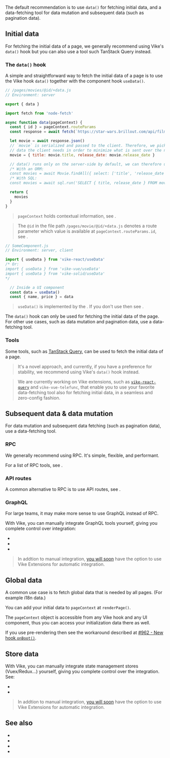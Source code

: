 
The default recommendation is to use `data()` for fetching initial data, and a data-fetching tool for data mutation and subsequent data (such as pagination data).


## Initial data

For fetching the initial data of a page, we generally recommend using Vike's `data()` hook but you can also use a tool such TanStack Query instead.

### The `data()` hook

A simple and straightforward way to fetch the initial data of a page is to use the <Link href="/data">Vike hook `data()`</Link> together with the <Link href="/useData">component hook `useData()`</Link>.

```js
// /pages/movies/@id/+data.js
// Environment: server

export { data }

import fetch from 'node-fetch'

async function data(pageContext) {
  const { id } = pageContext.routeParams
  const response = await fetch(`https://star-wars.brillout.com/api/films/${id}.json`)

  let movie = await response.json()
  // `movie` is serialized and passed to the client. Therefore, we pick only the
  // data the client needs in order to minimize what is sent over the network.
  movie = { title: movie.title, release_date: movie.release_date }

  // data() runs only on the server-side by default, we can therefore use ORM/SQL queries.
  /* With an ORM:
  const movies = await Movie.findAll({ select: ['title', 'release_date'] }) */
  /* With SQL:
  const movies = await sql.run('SELECT { title, release_date } FROM movies;') */

  return {
    movies
  }
}
```

> `pageContext` holds contextual information, see <Link href="/pageContext" />.

> The `@id` in the file path `/pages/movie/@id/+data.js` denotes a route parameter which value is available at `pageContext.routeParams.id`, see <Link href="/routing" />.

```js
// SomeComponent.js
// Environment: server, client

import { useData } from 'vike-react/useData'
/* Or:
import { useData } from 'vike-vue/useData'
import { useData } from 'vike-solid/useData'
*/

  // Inside a UI component
  const data = useData()
  const { name, price } = data
```

> `useData()` is implemented by the <UiFrameworkExtension name />. If you don't use <UiFrameworkExtension name noLink /> then see <Link href="/useData#without-vike-react-vue-solid" doNotInferSectionTitle />.

The `data()` hook can only be used for fetching the initial data of the page. For other use cases, such as data mutation and pagination data, use a data-fetching tool.

### Tools

Some tools, such as [TanStack Query](https://tanstack.com/query), can be used to fetch the initial data of a page.

> It's a novel approach, and currently, if you have a preference for stability, we recommend using Vike's `data()` hook instead.

> We are currently working on <Link href="/extensions">Vike extensions</Link>, such as [`vike-react-query`](https://github.com/vikejs/vike-react/tree/main/packages/vike-react-query) and `vike-vue-telefunc`, that enable you to use your favorite data-fetching tool also for fetching initial data, in a seamless and zero-config fashion.


## Subsequent data & data mutation

For data mutation and subsequent data fetching (such as pagination data), use a data-fetching tool.

### RPC

We generally recommend using RPC. It's simple, flexible, and performant.

For a list of RPC tools, see <Link href="/RPC" />.

### API routes

A common alternative to RPC is to use API routes, see <Link href="/api-routes" />.

### GraphQL

For large teams, it may make more sense to use GraphQL instead of RPC.

With Vike, you can manually integrate GraphQL tools yourself, giving you complete control over integration:

- <Link href="/apollo-graphql" />
- <Link href="/relay" />
- <Link href="/urql" />

> In addtion to manual integration, [you will soon](https://github.com/vikejs/vike/issues/1715) have the option to use <Link href="/extensions">Vike Extensions</Link> for automatic integration.


## Global data

A common use case is to fetch global data that is needed by all pages. (For example i18n data.)

You can <Link href="/pageContext#custom">add your initial data to `pageContext` at `renderPage()`</Link>.

The <Link href="/pageContext">`pageContext` object is accessible from any Vike hook and any UI component</Link>, thus you can access your initialization data there as well.

If you use <Link href="/pre-rendering">pre-rendering</Link> then see the workaround described at [#962 - New hook `onBoot()`](https://github.com/vikejs/vike/issues/962).


## Store data

With Vike, you can manually integrate state management stores (Vuex/Redux...) yourself, giving you complete control over the integration. See:

- <Link href="/redux" />
- <Link href="/pinia" />

> In addtion to manual integration, [you will soon](https://github.com/vikejs/vike/issues/1715) have the option to use <Link href="/extensions">Vike Extensions</Link> for automatic integration.


## See also

- <Link href="/data" />
- <Link href="/useData" />
- <Link href="/RPC" />
- <Link href="/api-routes" />

